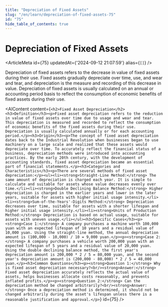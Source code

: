 ```yaml
---
title: "Depreciation of Fixed Assets"
slug: "/en/learn/depreciation-of-fixed-assets-75"
id: "75"
hide_table_of_contents: true
---
```



# Depreciation of Fixed Assets

<ArticleMeta id={75} updatedAt={'2024-09-12 21:07:59'} alias={`[]`} />
<div className='border-solid border-b border-t-0 my-4 border-[var(--ifm-color-gray-300)]' />

Depreciation of fixed assets refers to the decrease in value of fixed assets during their use. Fixed assets gradually depreciate over time, use, and wear and tear, and depreciation is the measure and recording of this decrease in value. Depreciation of fixed assets is usually calculated on an annual or accounting period basis to reflect the consumption of economic benefits of fixed assets during their use.

<AIContent content={`<h2>Fixed Asset Depreciation</h2><h3>Definition</h3><p>Fixed asset depreciation refers to the reduction in value of fixed assets over time due to usage and wear and tear. This depreciation is measured and recorded to reflect the consumption of economic benefits of the fixed assets during their use. Depreciation is usually calculated annually or for each accounting period.</p><h3>Origin</h3><p>The concept of fixed asset depreciation dates back to the Industrial Revolution when businesses began to use machinery on a large scale and realized that these assets would depreciate over time. To accurately reflect the financial status of a business, depreciation methods were introduced into accounting practices. By the early 20th century, with the development of accounting standards, fixed asset depreciation became an essential part of financial statements.</p><h3>Categories and Characteristics</h3><p>There are several methods of fixed asset depreciation:</p><ul><li><strong>Straight-Line Method:</strong> The same amount of depreciation is charged each year. It is simple to calculate and suitable for assets whose value decreases evenly over time.</li><li><strong>Double Declining Balance Method:</strong> Higher depreciation is charged in the earlier years and lower in the later years, suitable for assets with higher initial usage intensity.</li><li><strong>Sum-of-the-Years'-Digits Method:</strong> Depreciation decreases over time, suitable for assets with a shorter lifespan and higher initial usage intensity.</li><li><strong>Units of Production Method:</strong> Depreciation is based on actual usage, suitable for assets with uneven usage.</li></ul><h3>Specific Cases</h3><p><strong>Case 1:</strong> A company purchases a machine worth 100,000 yuan with an expected lifespan of 10 years and a residual value of 10,000 yuan. Using the straight-line method, the annual depreciation amount is (100,000 - 10,000) / 10 = 9,000 yuan.</p><p><strong>Case 2:</strong> A company purchases a vehicle worth 200,000 yuan with an expected lifespan of 5 years and a residual value of 20,000 yuan. Using the double declining balance method, the first year's depreciation amount is 200,000 * 2 / 5 = 80,000 yuan, and the second year's depreciation amount is (200,000 - 80,000) * 2 / 5 = 48,000 yuan.</p><h3>Common Questions</h3><p><strong>Question 1:</strong> Why is fixed asset depreciation necessary?<br/><strong>Answer:</strong> Fixed asset depreciation accurately reflects the actual value of assets, helps businesses allocate costs reasonably, and prevents inflated profits.</p><p><strong>Question 2:</strong> Can the depreciation method be changed arbitrarily?<br/><strong>Answer:</strong> Once a depreciation method is determined, it should not be changed arbitrarily during the asset's lifespan unless there is a reasonable justification and approval.</p>`} id={75} />
